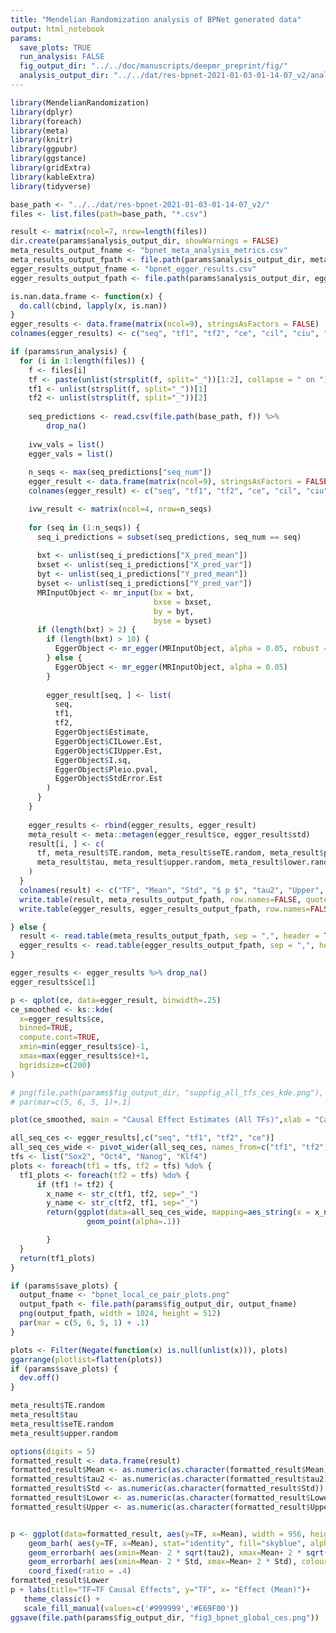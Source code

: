 ```yaml
---
title: "Mendelian Randomization analysis of BPNet generated data"
output: html_notebook
params:
  save_plots: TRUE
  run_analysis: FALSE
  fig_output_dir: "../../doc/manuscripts/deepmr_preprint/fig/"
  analysis_output_dir: "../../dat/res-bpnet-2021-01-03-01-14-07_v2/analysis/"
---
```


```r
library(MendelianRandomization)
library(dplyr)
library(foreach)
library(meta)
library(knitr)
library(ggpubr)
library(ggstance)
library(gridExtra)
library(kableExtra)
library(tidyverse)
```

```r
base_path <- "../../dat/res-bpnet-2021-01-03-01-14-07_v2/"
files <- list.files(path=base_path, "*.csv")

result <- matrix(ncol=7, nrow=length(files))
dir.create(params$analysis_output_dir, showWarnings = FALSE)
meta_results_output_fname <- "bpnet_meta_analysis_metrics.csv"
meta_results_output_fpath <- file.path(params$analysis_output_dir, meta_results_output_fname)
egger_results_output_fname <- "bpnet_egger_results.csv"
egger_results_output_fpath <- file.path(params$analysis_output_dir, egger_results_output_fname)

is.nan.data.frame <- function(x) {
  do.call(cbind, lapply(x, is.nan))
}
egger_results <- data.frame(matrix(ncol=9), stringsAsFactors = FALSE)
colnames(egger_results) <- c("seq", "tf1", "tf2", "ce", "cil", "ciu", "i.sq", "pleio", "std")

if (params$run_analysis) {
  for (i in 1:length(files)) {
    f <- files[i]
    tf <- paste(unlist(strsplit(f, split="_"))[1:2], collapse = " on ")
    tf1 <- unlist(strsplit(f, split="_"))[1]
    tf2 <- unlist(strsplit(f, split="_"))[2]
    
    seq_predictions <- read.csv(file.path(base_path, f)) %>%
        drop_na()
  
    ivw_vals = list()
    egger_vals = list()
  
    n_seqs <- max(seq_predictions["seq_num"])
    egger_result <- data.frame(matrix(ncol=9), stringsAsFactors = FALSE)
    colnames(egger_result) <- c("seq", "tf1", "tf2", "ce", "cil", "ciu", "i.sq", "pleio", "std")

    ivw_result <- matrix(ncol=4, nrow=n_seqs)
  
    for (seq in (1:n_seqs)) {
      seq_i_predictions = subset(seq_predictions, seq_num == seq)
  
      bxt <- unlist(seq_i_predictions["X_pred_mean"])
      bxset <- unlist(seq_i_predictions["X_pred_var"])
      byt <- unlist(seq_i_predictions["Y_pred_mean"])
      byset <- unlist(seq_i_predictions["Y_pred_var"])
      MRInputObject <- mr_input(bx = bxt,
                                bxse = bxset,
                                by = byt,
                                byse = byset)
      if (length(bxt) > 2) {
        if (length(bxt) > 10) {
          EggerObject <- mr_egger(MRInputObject, alpha = 0.05, robust = T)
        } else {
          EggerObject <- mr_egger(MRInputObject, alpha = 0.05)
        }
        
        egger_result[seq, ] <- list(
          seq,
          tf1,
          tf2,
          EggerObject$Estimate,
          EggerObject$CILower.Est,
          EggerObject$CIUpper.Est,
          EggerObject$I.sq,
          EggerObject$Pleio.pval,
          EggerObject$StdError.Est
        )
      }
    }
  
    egger_results <- rbind(egger_results, egger_result)
    meta_result <- meta::metagen(egger_result$ce, egger_result$std)
    result[i, ] <- c(
      tf, meta_result$TE.random, meta_result$seTE.random, meta_result$pval.random, 
      meta_result$tau, meta_result$upper.random, meta_result$lower.random
    )
  }
  colnames(result) <- c("TF", "Mean", "Std", "$ p $", "tau2", "Upper", "Lower")
  write.table(result, meta_results_output_fpath, row.names=FALSE, quote=TRUE,  sep = ",")
  write.table(egger_results, egger_results_output_fpath, row.names=FALSE, quote=TRUE, sep = ",")

} else {
  result <- read.table(meta_results_output_fpath, sep = ",", header = T)
  egger_results <- read.table(egger_results_output_fpath, sep = ",", header = T)
}
```


```r
egger_results <- egger_results %>% drop_na()
egger_results$ce[1]
```


```r
p <- qplot(ce, data=egger_result, binwidth=.25)
ce_smoothed <- ks::kde(
  x=egger_results$ce,
  binned=TRUE,
  compute.cont=TRUE,
  xmin=min(egger_results$ce)-1,
  xmax=max(egger_results$ce)+1,
  bgridsize=c(200)
)

# png(file.path(params$fig_output_dir, "suppfig_all_tfs_ces_kde.png"), width = 512, height = 320)
# par(mar=c(5, 6, 5, 1)+.1)

plot(ce_smoothed, main = "Causal Effect Estimates (All TFs)",xlab = "Causal Effect", ylab = "Density", cex.main = 2, cex.lab = 2, ratio = 2)

```

```r
all_seq_ces <- egger_results[,c("seq", "tf1", "tf2", "ce")]
all_seq_ces_wide <- pivot_wider(all_seq_ces, names_from=c("tf1", "tf2"), values_from="ce")
tfs <- list("Sox2", "Oct4", "Nanog", "Klf4")
plots <- foreach(tf1 = tfs, tf2 = tfs) %do% {
  tf1_plots <- foreach(tf2 = tfs) %do% {
      if (tf1 != tf2) {
        x_name <- str_c(tf1, tf2, sep="_")
        y_name <- str_c(tf2, tf1, sep="_")
        return(ggplot(data=all_seq_ces_wide, mapping=aes_string(x = x_name, y = y_name)) +
                 geom_point(alpha=.1))

        }
  }
  return(tf1_plots)
}

if (params$save_plots) {
  output_fname <- "bpnet_local_ce_pair_plots.png"
  output_fpath <- file.path(params$fig_output_dir, output_fname)
  png(output_fpath, width = 1024, height = 512)
  par(mar = c(5, 6, 5, 1) + .1)
}

plots <- Filter(Negate(function(x) is.null(unlist(x))), plots)
ggarrange(plotlist=flatten(plots))
if (params$save_plots) {
  dev.off()
}
```


```r
meta_result$TE.random
meta_result$tau
meta_result$seTE.random
meta_result$upper.random
```

```r

options(digits = 5)
formatted_result <- data.frame(result)
formatted_result$Mean <- as.numeric(as.character(formatted_result$Mean))
formatted_result$tau2 <- as.numeric(as.character(formatted_result$tau2))
formatted_result$Std <- as.numeric(as.character(formatted_result$Std))
formatted_result$Lower <- as.numeric(as.character(formatted_result$Lower))
formatted_result$Upper <- as.numeric(as.character(formatted_result$Upper))


p <- ggplot(data=formatted_result, aes(y=TF, x=Mean), width = 956, height = 432) + 
    geom_barh( aes(y=TF, x=Mean), stat="identity", fill="skyblue", alpha=0.5) +
    geom_errorbarh( aes(xmin=Mean- 2 * sqrt(tau2), xmax=Mean+ 2 * sqrt(tau2)), colour="orange", alpha=0.9, size=1.3 ) +
    geom_errorbarh( aes(xmin=Mean- 2 * Std, xmax=Mean+ 2 * Std), colour="blue", alpha=0.9, size=1.3 ) +
    coord_fixed(ratio = .4)
formatted_result$Lower
p + labs(title="TF→TF Causal Effects", y="TF", x= "Effect (Mean)")+
   theme_classic() +
   scale_fill_manual(values=c('#999999','#E69F00'))
ggsave(file.path(params$fig_output_dir, "fig3_bpnet_global_ces.png"))
```

